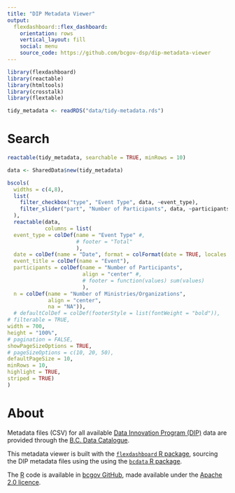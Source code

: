 ```yaml
---
title: "DIP Metadata Viewer"
output: 
  flexdashboard::flex_dashboard:
    orientation: rows
    vertical_layout: fill
    social: menu
    source_code: https://github.com/bcgov-dsp/dip-metadata-viewer
---
```


<!--
Copyright 2021 Province of British Columbia

Licensed under the Apache License, Version 2.0 (the "License");
you may not use this file except in compliance with the License.
You may obtain a copy of the License at

http://www.apache.org/licenses/LICENSE-2.0

Unless required by applicable law or agreed to in writing, software distributed under the License is distributed on an "AS IS" BASIS,
WITHOUT WARRANTIES OR CONDITIONS OF ANY KIND, either express or implied.
See the License for the specific language governing permissions and limitations under the License.
-->



```r
library(flexdashboard)
library(reactable)
library(htmltools)
library(crosstalk)
library(flextable)

tidy_metadata <- readRDS("data/tidy-metadata.rds")
```


Search
======================================================================


```r
reactable(tidy_metadata, searchable = TRUE, minRows = 10)
```



```r
data <- SharedData$new(tidy_metadata)

bscols(
  widths = c(4,8),
  list(
    filter_checkbox("type", "Event Type", data, ~event_type),
    filter_slider("part", "Number of Participants", data, ~participants, width = "100%")
  ),
  reactable(data, 
            columns = list(
  event_type = colDef(name = "Event Type" #,
                      # footer = "Total"
                      ),
  date = colDef(name = "Date", format = colFormat(date = TRUE, locales = "en-GB")),
  event_title = colDef(name = "Event"),
  participants = colDef(name = "Number of Participants",
                        align = "center" #,
                        # footer = function(values) sum(values)
                        ),
  n = colDef(name = "Number of Ministries/Organizations",
             align = "center",
             na = "NA")),
  # defaultColDef = colDef(footerStyle = list(fontWeight = "bold")),
# filterable = TRUE,
width = 700,
height = "100%",
# pagination = FALSE,
showPageSizeOptions = TRUE,
# pageSizeOptions = c(10, 20, 50),
defaultPageSize = 10,
minRows = 10,
highlight = TRUE,
striped = TRUE)
)
```




About 
======================================================================

Metadata files (CSV) for all available [Data Innovation Program (DIP)](https://www2.gov.bc.ca/gov/content?id=2F6E3BF426034EDBA62F3F016EE2313D) data are provided through the [B.C. Data Catalogue](https://catalogue.data.gov.bc.ca/group/data-innovation-program).

This metadata viewer is built with the [`flexdashboard` R package](https://rmarkdown.rstudio.com/flexdashboard/), sourcing the DIP metadata files using the using the [`bcdata` R package](https://bcgov.github.io/bcdata/).
  
The [R](https://www.r-project.org/) code is available in [bcgov GitHub](https://github.com/bcgov-dsp/dip-metadata-viewer), made available under the [Apache 2.0 licence](https://github.com/bcgov/dip-metadata-viewer/blob/master/LICENSE).




